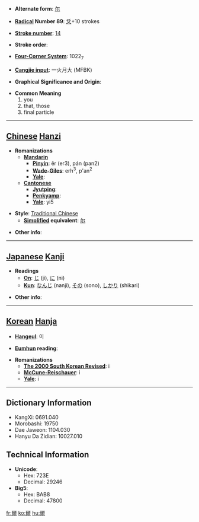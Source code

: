 * '''Alternate form''': [[尔]]

* '''[[Wiktionary:Chinese radical index| Radical]] Number 89''': [[Wiktionary:Chinese radical index 爻|爻]]+10 strokes

* '''[[Wiktionary:Chinese total strokes index|Stroke number]]''': [[Wiktionary:Chinese total strokes index 14|14]]

* '''Stroke order''': 

* '''[[Wiktionary:Chinese four corner index|Four-Corner System]]''': 1022<sub>7</sub>

* '''[[Wiktionary:Chinese Cangjie index|Cangjie input]]''': 一火月大 (MFBK)

* '''Graphical Significance and Origin''': 

* '''Common Meaning'''
*#you
*# that, those
*# final particle


----

== [[Chinese]] [[Hanzi]] ==

* '''Romanizations'''
** '''[[Mandarin]]'''
*** '''[[Pinyin]]''': ěr (er3), pán (pan2)
*** '''[[Wade-Giles]]''': erh<sup>3</sup>, p'an<sup>2</sup>
*** '''[[Yale]]''': 
** '''[[Cantonese]]'''
*** '''[[Jyutping]]''':
*** '''[[Penkyamp]]''': 
*** '''[[Yale]]''': yi5

* '''Style''': [[Traditional Chinese]] 
** '''[[Simplified Chinese|Simplified]] equivalent''': [[尔]]

* '''Other info''': 

----

== [[Japanese]] [[Kanji]] ==

* '''Readings'''
** '''[[On]]''': [[じ]] (ji), [[に]] (ni)
** '''[[Kun]]''': [[なんじ]] (nanji), [[その]] (sono), [[しかり]] (shikari)

* '''Other info''':  

----

== [[Korean]] [[Hanja]] ==

* '''[[Hangeul]]''': 이

* '''[[Eumhun]] reading''': 

* '''Romanizations'''
** '''[[The 2000 South Korean Revised Romanization|The 2000 South Korean Revised]]''': i
** '''[[McCune-Reischauer]]''': i
** '''[[Yale]]''': i

----

== Dictionary Information ==

* KangXi: 0691.040
* Morobashi: 19750
* Dae Jaweon: 1104.030
* Hanyu Da Zidian: 10027.010

== Technical Information ==

* '''Unicode''':
** Hex: 723E
** Decimal: 29246
* '''Big5''':
** Hex: BAB8
** Decimal: 47800

[[fr:爾]]
[[ko:爾]]
[[hu:爾]]